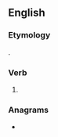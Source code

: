 ==English==

===Etymology===
{{suffix|renew|est|lang=en}}.

===Verb===
{{head|en|verb form}}

# {{en-archaic second-person singular of|renew|lang=en}}

===Anagrams===
* {{anagrams|en|tweeners}}
